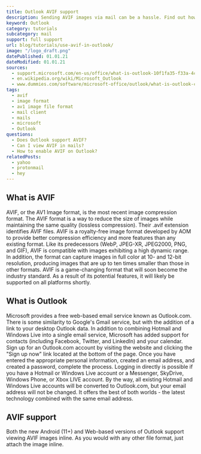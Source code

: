 ```yaml
---
title: Outlook AVIF support
description: Sending AVIF images via mail can be a hassle. Find out how you can use AVIF images in Outlook.
keyword: Outlook
category: tutorials
subcategory: mail
support: full support
url: blog/tutorials/use-avif-in-outlook/
image: "/logo_draft.png"
datePublished: 01.01.21
dateModified: 01.01.21
sources:
  - support.microsoft.com/en-us/office/what-is-outlook-10f1fa35-f33a-4cb7-838c-a7f3e6228b20
  - en.wikipedia.org/wiki/Microsoft_Outlook
  - www.dummies.com/software/microsoft-office/outlook/what-is-outlook-com/
tags:
  - avif
  - image format
  - av1 image file format
  - mail client
  - mails
  - microsoft
  - Outlook
questions:
  - Does Outlook support AVIF?
  - Can I view AVIF in mails?
  - How to enable AVIF on Outlook?
relatedPosts:
  - yahoo
  - protonmail
  - hey
---
```


## What is AVIF

AVIF, or the AV1 Image format, is the most recent image compression format. The AVIF format is a way to reduce the size of images while maintaining the same quality (lossless compression). Their .avif extension identifies AVIF files. AVIF is a royalty-free image format developed by AOM to provide better compression efficiency and more features than any existing format. Like its predecessors (WebP, JPEG-XR, JPEG2000, PNG, and GIF), AVIF is compatible with images exhibiting a high dynamic range. In addition, the format can capture images in full color at 10- and 12-bit resolution, producing images that are up to ten times smaller than those in other formats. AVIF is a game-changing format that will soon become the industry standard. As a result of its potential features, it will likely be supported on all platforms shortly.

## What is Outlook

Microsoft provides a free web-based email service known as Outlook.com. There is some similarity to Google's Gmail service, but with the addition of a link to your desktop Outlook data. In addition to combining Hotmail and Windows Live into a single email service, Microsoft has added support for contacts (including Facebook, Twitter, and LinkedIn) and your calendar. Sign up for an Outlook.com account by visiting the website and clicking the "Sign up now" link located at the bottom of the page. Once you have entered the appropriate personal information, created an email address, and created a password, complete the process. Logging in directly is possible if you have a Hotmail or Windows Live account or a Messenger, SkyDrive, Windows Phone, or Xbox LIVE account. By the way, all existing Hotmail and Windows Live accounts will be converted to Outlook.com, but your email address will not be changed. It offers the best of both worlds - the latest technology combined with the same email address.

## AVIF support

Both the new Android (11+) and Web-based versions of Outlook support viewing AVIF images inline. As you would with any other file format, just attach the image inline.
